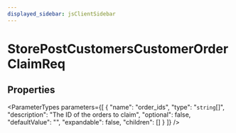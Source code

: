 ```yaml
---
displayed_sidebar: jsClientSidebar
---
```



# StorePostCustomersCustomerOrderClaimReq

## Properties

<ParameterTypes parameters={[
  {
    "name": "order_ids",
    "type": "`string`[]",
    "description": "The ID of the orders to claim",
    "optional": false,
    "defaultValue": "",
    "expandable": false,
    "children": []
  }
]} />
